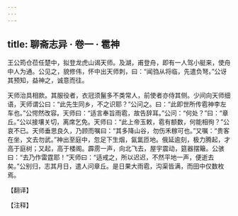 ```yaml
---
---
---
```

title: 聊斋志异 · 卷一 · 雹神
---

王公筠仓莅任楚中，拟登龙虎山谒天师。及湖，甫登舟，即有一人驾小艇来，使舟中人为通。公见之，貌修伟，怀中出天师刺，曰：“闻驺从将临，先遣负弩。”公讶其预知，益神之，诚意而往。

天师治具相款。其服役者，衣冠须鬣多不类常人，前使者亦侍其侧。少间向天师细语，天师谓公曰：“此先生同乡，不之识耶？”公问之。曰：“此即世所传雹神李左车也。”公愕然改容。天师曰：“适言奉旨雨雹，故告辞耳。”公问：“何处？”曰：“章丘。”公以接壤关切，离席乞免。天师曰：“此上帝玉敕，雹有额数，何能相徇？”公哀不已。天师垂思良久，乃顾而嘱曰：“其多降山谷，勿伤禾稼可也。”又嘱：“贵客在坐，文去勿武。”神出至庭中，忽足下生烟，氤氲匝地。俄延逾刻，极力腾起，才高于庭树；又起，高于楼阁。霹雳一声，向北飞去，屋宇震动，筵器摆簸。公骇曰：“去乃作雷霆耶！”天师曰：“适戒之，所以迟迟，不然平地一声，便逝去矣。”公别归，志其月日，遣人问章丘。是日果大雨雹，沟渠皆满，而田中仅数枚焉。

【翻译】

【注释】

